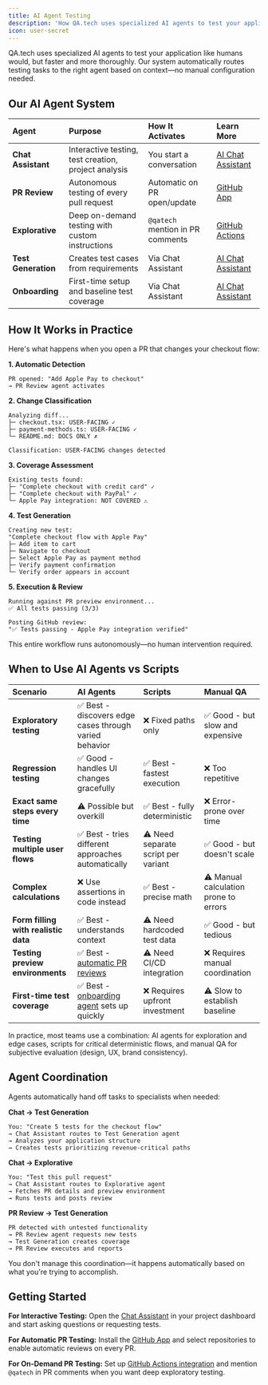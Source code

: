 ```yaml
---
title: AI Agent Testing
description: 'How QA.tech uses specialized AI agents to test your application'
icon: user-secret
---
```


QA.tech uses specialized AI agents to test your application like humans would, but faster and more thoroughly. Our system automatically routes testing tasks to the right agent based on context—no manual configuration needed.

## Our AI Agent System

| Agent | Purpose | How It Activates | Learn More |
|:------|:--------|:-----------------|:-----------|
| **Chat Assistant** | Interactive testing, test creation, project analysis | You start a conversation | [AI Chat Assistant](/core-concepts/ai-chat-assistant) |
| **PR Review** | Autonomous testing of every pull request | Automatic on PR open/update | [GitHub App](/configuration/github-app) |
| **Explorative** | Deep on-demand testing with custom instructions | `@qatech` mention in PR comments | [GitHub Actions](/configuration/github-actions) |
| **Test Generation** | Creates test cases from requirements | Via Chat Assistant | [AI Chat Assistant](/core-concepts/ai-chat-assistant) |
| **Onboarding** | First-time setup and baseline test coverage | Via Chat Assistant | [AI Chat Assistant](/core-concepts/ai-chat-assistant) |

## How It Works in Practice

Here's what happens when you open a PR that changes your checkout flow:

**1. Automatic Detection**
```
PR opened: "Add Apple Pay to checkout"
→ PR Review agent activates
```

**2. Change Classification**
```
Analyzing diff...
├─ checkout.tsx: USER-FACING ✓
├─ payment-methods.ts: USER-FACING ✓
└─ README.md: DOCS ONLY ✗

Classification: USER-FACING changes detected
```

**3. Coverage Assessment**
```
Existing tests found:
├─ "Complete checkout with credit card" ✓
├─ "Complete checkout with PayPal" ✓
└─ Apple Pay integration: NOT COVERED ⚠️
```

**4. Test Generation**
```
Creating new test:
"Complete checkout flow with Apple Pay"
├─ Add item to cart
├─ Navigate to checkout
├─ Select Apple Pay as payment method
├─ Verify payment confirmation
└─ Verify order appears in account
```

**5. Execution & Review**
```
Running against PR preview environment...
✅ All tests passing (3/3)

Posting GitHub review:
"✅ Tests passing - Apple Pay integration verified"
```

This entire workflow runs autonomously—no human intervention required.

## When to Use AI Agents vs Scripts

| Scenario | AI Agents | Scripts | Manual QA |
|:---------|:----------|:--------|:----------|
| **Exploratory testing** | ✅ Best - discovers edge cases through varied behavior | ❌ Fixed paths only | ✅ Good - but slow and expensive |
| **Regression testing** | ✅ Good - handles UI changes gracefully | ✅ Best - fastest execution | ❌ Too repetitive |
| **Exact same steps every time** | ⚠️ Possible but overkill | ✅ Best - fully deterministic | ❌ Error-prone over time |
| **Testing multiple user flows** | ✅ Best - tries different approaches automatically | ⚠️ Need separate script per variant | ✅ Good - but doesn't scale |
| **Complex calculations** | ❌ Use assertions in code instead | ✅ Best - precise math | ⚠️ Manual calculation prone to errors |
| **Form filling with realistic data** | ✅ Best - understands context | ⚠️ Need hardcoded test data | ✅ Good - but tedious |
| **Testing preview environments** | ✅ Best - [automatic PR reviews](/configuration/github-app) | ⚠️ Need CI/CD integration | ❌ Requires manual coordination |
| **First-time test coverage** | ✅ Best - [onboarding agent](/core-concepts/ai-chat-assistant) sets up quickly | ❌ Requires upfront investment | ⚠️ Slow to establish baseline |

In practice, most teams use a combination: AI agents for exploration and edge cases, scripts for critical deterministic flows, and manual QA for subjective evaluation (design, UX, brand consistency).

## Agent Coordination

Agents automatically hand off tasks to specialists when needed:

**Chat → Test Generation**
```
You: "Create 5 tests for the checkout flow"
→ Chat Assistant routes to Test Generation agent
→ Analyzes your application structure
→ Creates tests prioritizing revenue-critical paths
```

**Chat → Explorative**
```
You: "Test this pull request"
→ Chat Assistant routes to Explorative agent
→ Fetches PR details and preview environment
→ Runs tests and posts review
```

**PR Review → Test Generation**
```
PR detected with untested functionality
→ PR Review agent requests new tests
→ Test Generation creates coverage
→ PR Review executes and reports
```

You don't manage this coordination—it happens automatically based on what you're trying to accomplish.

## Getting Started

**For Interactive Testing:**
Open the [Chat Assistant](/core-concepts/ai-chat-assistant) in your project dashboard and start asking questions or requesting tests.

**For Automatic PR Testing:**
Install the [GitHub App](/configuration/github-app) and select repositories to enable automatic reviews on every PR.

**For On-Demand PR Testing:**
Set up [GitHub Actions integration](/configuration/github-actions) and mention `@qatech` in PR comments when you want deep exploratory testing.
